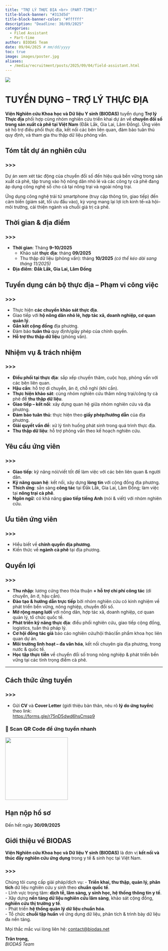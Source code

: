 ```yaml
---
title: "TRỢ LÝ THỰC ĐỊA <br> (PART-TIME)"
title-block-banner: "#313d5d"
title-block-banner-color: "#ffffff"
description: "Deadline: 30/09/2025"
categories:
  - Filed Assistant
  - Part-time
author: BIODAS Team
date: 09/04/2025 # mm/dd/yyyy
toc: true
image: images/poster.jpg
aliases: 
  - /media/recruitment/posts/2025/09/04/field-assistant.html
---
```


![](images/poster.jpg){fig-align="center" class="img-cover"}

# TUYỂN DỤNG – TRỢ LÝ THỰC ĐỊA

**Viện Nghiên cứu Khoa học và Dữ liệu Y sinh (BIODAS)** tuyển dụng **Trợ lý Thực địa** phối hợp cùng nhóm nghiên cứu triển khai dự án về **chuyển đổi số trong sản xuất cà phê tại Việt Nam** (Đắk Lắk, Gia Lai, Lâm Đồng). Ứng viên sẽ hỗ trợ điều phối thực địa, kết nối các bên liên quan, đảm bảo tuân thủ quy định, và tham gia thu thập dữ liệu phỏng vấn.



## Tóm tắt dự án nghiên cứu

::: callout-note
### >>>
Dự án xem xét tác động của chuyển đổi số đến hiệu quả bền vững trong sản xuất cà phê, tập trung vào hộ nông dân nhỏ lẻ và các công ty cà phê đang áp dụng công nghệ số cho cả tại nông trại và ngoài nông trại.

Ứng dụng công nghệ trải từ smartphone (truy cập thông tin, giao tiếp) đến cảm biến (giám sát, tối ưu đầu vào), kỳ vọng mang lại lợi ích kinh tế–xã hội–môi trường, cải thiện ngành và chuỗi giá trị cà phê.
:::



## Thời gian & địa điểm

::: callout-note
### >>>
- **Thời gian**: Tháng **9–10/2025**  
  - Khảo sát **thực địa**: tháng **09/2025**  
  - Thu thập dữ liệu (phỏng vấn): tháng **10/2025** *(có thể kéo dài sang tháng 11/2025)*  
- **Địa điểm**: **Đắk Lắk, Gia Lai, Lâm Đồng**
:::



## Tuyển dụng cán bộ thực địa – Phạm vi công việc

::: callout-note
### >>>
- Thực hiện **các chuyến khảo sát thực địa**.  
- Giao tiếp với **hộ nông dân nhỏ lẻ, hợp tác xã, doanh nghiệp, cơ quan quản lý**.  
- **Gắn kết cộng đồng** địa phương.  
- Đảm bảo **tuân thủ** quy định/giấy phép của chính quyền.  
- **Hỗ trợ thu thập dữ liệu** (phỏng vấn).
:::



## Nhiệm vụ & trách nhiệm

::: callout-note
### >>>
- **Điều phối tại thực địa**: sắp xếp chuyến thăm, cuộc họp, phỏng vấn với các bên liên quan.  
- **Hậu cần**: hỗ trợ di chuyển, ăn ở, chỗ nghỉ (khi cần).  
- **Thực hiện khảo sát**: cùng nhóm nghiên cứu thăm nông trại/công ty cà phê để **thu thập dữ liệu**.  
- **Giao tiếp – kết nối**: xây dựng quan hệ giữa nhóm nghiên cứu và địa phương.  
- **Đảm bảo tuân thủ**: thực hiện theo **giấy phép/hướng dẫn** của địa phương.  
- **Giải quyết vấn đề**: xử lý tình huống phát sinh trong quá trình thực địa.  
- **Thu thập dữ liệu**: hỗ trợ phỏng vấn theo kế hoạch nghiên cứu.
:::



## Yêu cầu ứng viên

::: callout-note
### >>>
- **Giao tiếp**: kỹ năng nói/viết tốt để làm việc với các bên liên quan & người dân.  
- **Kỹ năng quan hệ**: kết nối, xây dựng **lòng tin** với cộng đồng địa phương.  
- **Thích ứng**: sẵn sàng **công tác** tại Đắk Lắk, Gia Lai, Lâm Đồng; làm việc tại **nông trại cà phê**.  
- **Ngôn ngữ**: có khả năng **giao tiếp tiếng Anh** (nói & viết) với nhóm nghiên cứu.
:::



## Ưu tiên ứng viên

::: callout-note
### >>>
- Hiểu biết về **chính quyền địa phương**.  
- Kiến thức về **ngành cà phê** tại địa phương.
:::



## Quyền lợi

::: callout-note
### >>>
- **Thu nhập**: lương cứng theo thỏa thuận **+ hỗ trợ chi phí công tác** (di chuyển, ăn ở, hậu cần).  
- **Đào tạo & hướng dẫn trực tiếp** bởi nhóm nghiên cứu có kinh nghiệm về phát triển bền vững, nông nghiệp, chuyển đổi số.  
- **Mở rộng mạng lưới** với nông dân, hợp tác xã, doanh nghiệp, cơ quan quản lý, tổ chức quốc tế.  
- **Phát triển kỹ năng thực địa**: điều phối nghiên cứu, giao tiếp cộng đồng, logistics, tuân thủ pháp lý.  
- **Cơ hội đồng tác giả** báo cáo nghiên cứu/hội thảo/ấn phẩm khoa học liên quan dự án.  
- **Môi trường linh hoạt – đa văn hóa**, kết nối chuyên gia địa phương, trong nước & quốc tế.  
- **Học tập thực tiễn** về chuyển đổi số trong nông nghiệp & phát triển bền vững tại các tỉnh trọng điểm cà phê.
:::

---

## Cách thức ứng tuyển

::: callout-tip
### >>>
- Gửi **CV** và **Cover Letter** (giới thiệu bản thân, nêu rõ **lý do ứng tuyển**) theo link:  
  [https://forms.gle/r75nD5dwd6hsCmsp9](https://forms.gle/r75nD5dwd6hsCmsp9)

### 📱 Scan QR Code để ứng tuyển nhanh
![](images/qrcode.jpeg){fig-align="center" width="200px"}
:::



## Hạn nộp hồ sơ
::: callout-important
Đến hết ngày **30/09/2025**
:::



## Giới thiệu về BIODAS

**Viện Nghiên cứu Khoa học và Dữ liệu Y sinh (BIODAS)** là đơn vị **kết nối và thúc đẩy nghiên cứu ứng dụng** trong y tế & sinh học tại Việt Nam.

::: callout-note
### >>>
Chúng tôi cung cấp giải pháp/dịch vụ:
- **Triển khai, thu thập, quản lý, phân tích** dữ liệu nghiên cứu y sinh theo **chuẩn quốc tế**.  
- Lĩnh vực trọng tâm: **dịch tễ, lâm sàng, y sinh học, hệ thống thông tin y tế**.  
- Xây dựng **nền tảng dữ liệu nghiên cứu lâm sàng**, khảo sát cộng đồng, **nghiên cứu thị trường y tế**.  
- Phát triển **hệ thống quản lý dữ liệu chuẩn hóa**.  
- Tổ chức **chuỗi tập huấn** về ứng dụng dữ liệu, phân tích & trình bày dữ liệu đa nền tảng.
:::

Mọi thắc mắc vui lòng liên hệ: [contact@biodas.net](mailto:contact@biodas.net)

**Trân trọng,**  
*BIODAS Team*

